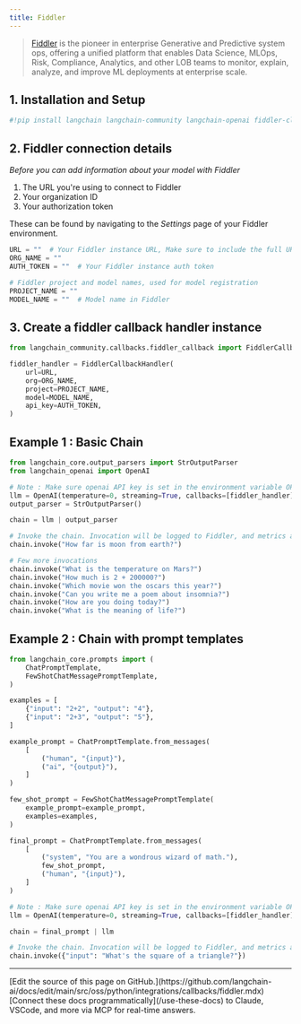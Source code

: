 ```yaml
---
title: Fiddler
---
```


>[Fiddler](https://www.fiddler.ai/) is the pioneer in enterprise Generative and Predictive system ops, offering a unified platform that enables Data Science, MLOps, Risk, Compliance, Analytics, and other LOB teams to monitor, explain, analyze, and improve ML deployments at enterprise scale.

## 1. Installation and Setup

```python
#!pip install langchain langchain-community langchain-openai fiddler-client
```

## 2. Fiddler connection details

*Before you can add information about your model with Fiddler*

1. The URL you're using to connect to Fiddler
2. Your organization ID
3. Your authorization token

These can be found by navigating to the *Settings* page of your Fiddler environment.

```python
URL = ""  # Your Fiddler instance URL, Make sure to include the full URL (including https://). For example: https://demo.fiddler.ai
ORG_NAME = ""
AUTH_TOKEN = ""  # Your Fiddler instance auth token

# Fiddler project and model names, used for model registration
PROJECT_NAME = ""
MODEL_NAME = ""  # Model name in Fiddler
```

## 3. Create a fiddler callback handler instance

```python
from langchain_community.callbacks.fiddler_callback import FiddlerCallbackHandler

fiddler_handler = FiddlerCallbackHandler(
    url=URL,
    org=ORG_NAME,
    project=PROJECT_NAME,
    model=MODEL_NAME,
    api_key=AUTH_TOKEN,
)
```

## Example 1 : Basic Chain

```python
from langchain_core.output_parsers import StrOutputParser
from langchain_openai import OpenAI

# Note : Make sure openai API key is set in the environment variable OPENAI_API_KEY
llm = OpenAI(temperature=0, streaming=True, callbacks=[fiddler_handler])
output_parser = StrOutputParser()

chain = llm | output_parser

# Invoke the chain. Invocation will be logged to Fiddler, and metrics automatically generated
chain.invoke("How far is moon from earth?")
```

```python
# Few more invocations
chain.invoke("What is the temperature on Mars?")
chain.invoke("How much is 2 + 200000?")
chain.invoke("Which movie won the oscars this year?")
chain.invoke("Can you write me a poem about insomnia?")
chain.invoke("How are you doing today?")
chain.invoke("What is the meaning of life?")
```

## Example 2 : Chain with prompt templates

```python
from langchain_core.prompts import (
    ChatPromptTemplate,
    FewShotChatMessagePromptTemplate,
)

examples = [
    {"input": "2+2", "output": "4"},
    {"input": "2+3", "output": "5"},
]

example_prompt = ChatPromptTemplate.from_messages(
    [
        ("human", "{input}"),
        ("ai", "{output}"),
    ]
)

few_shot_prompt = FewShotChatMessagePromptTemplate(
    example_prompt=example_prompt,
    examples=examples,
)

final_prompt = ChatPromptTemplate.from_messages(
    [
        ("system", "You are a wondrous wizard of math."),
        few_shot_prompt,
        ("human", "{input}"),
    ]
)

# Note : Make sure openai API key is set in the environment variable OPENAI_API_KEY
llm = OpenAI(temperature=0, streaming=True, callbacks=[fiddler_handler])

chain = final_prompt | llm

# Invoke the chain. Invocation will be logged to Fiddler, and metrics automatically generated
chain.invoke({"input": "What's the square of a triangle?"})
```

---

<Callout icon="pen-to-square" iconType="regular">
    [Edit the source of this page on GitHub.](https://github.com/langchain-ai/docs/edit/main/src/oss/python/integrations/callbacks/fiddler.mdx)
</Callout>
<Tip icon="terminal" iconType="regular">
    [Connect these docs programmatically](/use-these-docs) to Claude, VSCode, and more via MCP for    real-time answers.
</Tip>
